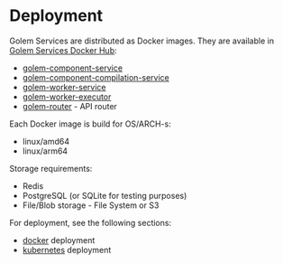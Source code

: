 # Deployment

Golem Services are distributed as Docker images. They are available in [Golem Services Docker Hub](https://hub.docker.com/u/golemservices):
* [golem-component-service](https://hub.docker.com/r/golemservices/golem-component-service)
* [golem-component-compilation-service](https://hub.docker.com/r/golemservices/golem-component-compilation-service)
* [golem-worker-service](https://hub.docker.com/r/golemservices/golem-worker-service)
* [golem-worker-executor](https://hub.docker.com/r/golemservices/golem-worker-executor)
* [golem-router](https://hub.docker.com/r/golemservices/golem-router) - API router

Each Docker image is build for OS/ARCH-s:
* linux/amd64
* linux/arm64

Storage requirements:
* Redis
* PostgreSQL (or SQLite for testing purposes)
* File/Blob storage - File System or S3

For deployment, see the following sections:
* [docker](#deploy-docker) deployment
* [kubernetes](#deploy-kubernetes) deployment
